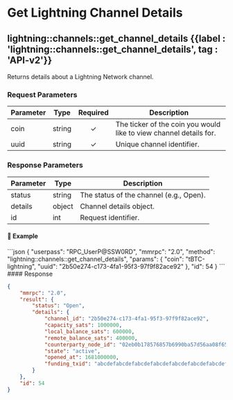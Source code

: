 
# Get Lightning Channel Details

## lightning::channels::get\_channel\_details {{label : 'lightning::channels::get_channel_details', tag : 'API-v2'}}

Returns details about a Lightning Network channel.

### Request Parameters

| Parameter | Type   | Required | Description                                                        |
| --------- | ------ | :------: | ------------------------------------------------------------------ |
| coin      | string |     ✓    | The ticker of the coin you would like to view channel details for. |
| uuid      | string |     ✓    | Unique channel identifier.                                         |

### Response Parameters

| Parameter | Type   | Description                             |
| --------- | ------ | --------------------------------------- |
| status    | string | The status of the channel (e.g., Open). |
| details   | object | Channel details object.                 |
| id        | int    | Request identifier.                     |

#### 📌 Example

<CodeGroup title="Get Channel Details" tag="POST" label="get_channel_details" mm2MethodDecorate="true">
  ```json
  {
    "userpass": "RPC_UserP@SSW0RD",
    "mmrpc": "2.0",
    "method": "lightning::channels::get_channel_details",
    "params": {
      "coin": "tBTC-lightning",
      "uuid": "2b50e274-c173-4fa1-95f3-97f9f82ace92"
    },
    "id": 54
  }
  ```
</CodeGroup>

<CollapsibleSection expandedText="Hide Response" collapsedText="Show Response">
  #### Response

  ```json
  {
      "mmrpc": "2.0",
      "result": {
          "status": "Open",
          "details": {
              "channel_id": "2b50e274-c173-4fa1-95f3-97f9f82ace92",
              "capacity_sats": 1000000,
              "local_balance_sats": 600000,
              "remote_balance_sats": 400000,
              "counterparty_node_id": "02eb0b178576857b6990ba57d56aa08f651a05a8098496004f42df5e7440b0a9c1",
              "state": "active",
              "opened_at": 1681000000,
              "funding_txid": "abcdefabcdefabcdefabcdefabcdefabcdefabcdefabcdefabcdefabcdefabcdef"
          }
      },
      "id": 54
  }
  ```
</CollapsibleSection>
